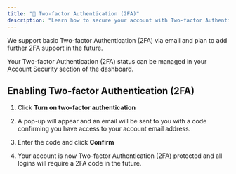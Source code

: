 ```yaml
---
title: "🔐 Two-factor Authentication (2FA)"
description: "Learn how to secure your account with Two-factor Authentication (2FA)"
---
```


We support basic Two-factor Authentication (2FA) via email and plan to add further 2FA support in the future.

Your Two-factor Authentication (2FA) status can be managed in your Account Security section of the dashboard.

## Enabling Two-factor Authentication (2FA)

1. Click **Turn on two-factor authentication**

2. A pop-up will appear and an email will be sent to you with a code confirming you have access to your account email address.

3. Enter the code and click **Confirm**

4. Your account is now Two-factor Authentication (2FA) protected and all logins will require a 2FA code in the future.